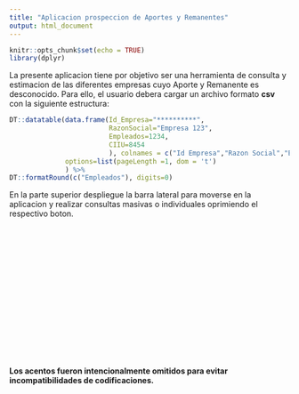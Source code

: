 ---
title: "Aplicacion prospeccion de Aportes y Remanentes"
output: html_document
---

```{r setup, include=FALSE}
knitr::opts_chunk$set(echo = TRUE)
library(dplyr)
```
La presente aplicacion tiene por objetivo ser una herramienta de consulta y estimacion de las diferentes empresas cuyo Aporte y Remanente es desconocido. Para ello, el usuario debera cargar un archivo formato **csv** con la siguiente estructura:

```{r echo=FALSE, message=FALSE, warning=FALSE}
DT::datatable(data.frame(Id_Empresa="**********",
                         RazonSocial="Empresa 123",
                         Empleados=1234, 
                         CIIU=8454
                         ), colnames = c("Id Empresa","Razon Social","Empleados","CIIU"), rownames = F,
              options=list(pageLength =1, dom = 't')
              ) %>% 
DT::formatRound(c("Empleados"), digits=0)
```

En la parte superior despliegue la barra lateral para moverse en la aplicacion y realizar consultas masivas o individuales oprimiendo el respectivo boton.

<br><br><br><br><br><br><br>
<br><br><br><br><br><br><br>

######## **Los acentos fueron intencionalmente omitidos para evitar incompatibilidades de codificaciones.**
